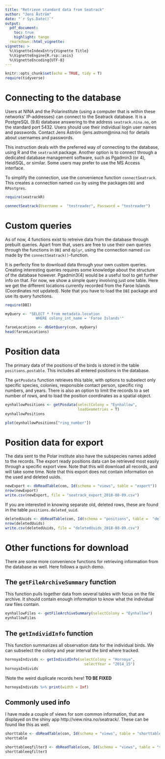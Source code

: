 ```yaml
---
title: "Retrieve standard data from Seatrack"
author: "Jens Åström"
date: "`r Sys.Date()`"
output: 
  pdf_document:
    toc: true
    highlight: tango
  rmarkdown::html_vignette:
vignette: >
  %\VignetteIndexEntry{Vignette Title}
  %\VignetteEngine{R.rsp::asis}
  %\VignetteEncoding{UTF-8}
---
```


```r
knitr::opts_chunk$set(echo = TRUE, tidy = T)
require(tidyverse)
```

Connecting to the database
=======
Users at NINA and the Polarinstitute (using a computer that is within these networks' IP-addresses) can connect to the Seatrack database. It is a PostgreSQL (9.6) database answering to the address `seatrack.nina.no`, on the standard port 5432. Users should use their individual login user names and passwords. Contact Jens Åström (jens.astrom@nina.no) for details about usernames and passwords.

This instruction deals with the preferred way of connecting to the database, using R and the `seatrackR` package. Another option is to connect through a dedicated database management software, such as Pgadmin3 (or 4), HeidiSQL, or similar. Some users may prefer to use the MS Access interface.


To simplify the connection, use the convenience function `connectSeatrack`. This creates a connection named `con` by using the packages `DBI` and `RPostgres`.


```r
require(seatrackR)

connectSeatrack(Username =  "testreader", Password = "testreader")
```


Custom queries
==============
As of now, 4 functions exist to retreive data from the database through prebuilt queries. Apart from that, users are free to use their own queries through the functions in `DBI` and `dplyr`, using the connection named `con` made by the `connectSeatrack()`-function.

It is perfecty fine to download data through your own custom queries. Creating interesting queries requires some knowledge about the structure of the database however. Pgadmin3(4) would be a useful tool to get further info on that. For now, we show a simple query involving just one table. Here we get the different locations currently recorded from the Faroe Islands (Coordinates not updated).  Note that you have to load the `DBI` package and use its query functions.

```r
require(DBI)

myQuery <- "SELECT * from metadata.location
              WHERE colony_int_name = 'Faroe Islands'"

faroeLocations <- dbGetQuery(con, myQuery)
head(faroeLocations)

```


Position data
===============
The primary data of the positions of the birds is stored in the table `positions.postable`. This includes all entered positions in the database. 

The `getPosdata` function retrieves this table, with options to subselect only specific species, colonies, responsible contact person, specific ring numbers, and years. There is also an option to limit the records to a set number of rows, and to load the position coordinates as a spatial object.

```r

eynhallowPositions <- getPosdata(selectColony = "Eynhallow",
                                 loadGeometries = T)
eynhallowPositions
```


```r
plot(eynhallowPositions["ring_number"])
```


Position data for export
==================
The data sent to the Polar institute also have the subspecies names added to the records. The export ready positions data can be retrieved most easily through a specific export view. Note that this will download all records, and will take some time. Note that this export does not contain information on the used and deleted uuids. 

```r
newExport <- dbReadTable(con, Id(schema = "views", table = "export"))
nrow(newExport)
write.csv(newExport, file = "seatrack_export_2018-08-09.csv")
```

If you are interested in knowing separate old, deleted rows, these are found in the table `positions.deleted_uuid`.

```r
deletedUuids <- dbReadTable(con, Id(schema = "positions", table =  "deleted_uuid"))
nrow(deletedUuids)
write.csv(deletedUuids, file = "deletedUuids_2018-08-09.csv")

```


Other functions for download
================
There are some more convenience functions for retrieving information from the database as well. Here follows a quich demo. 

The `getFileArchiveSummary` function
--------------
This function pulls together data from several tables with focus on the file archive. It should contain enough information to know what the individual raw files contain.

```r
eynhallowFiles <- getFileArchiveSummary(selectColony = "Eynhallow")
eynhallowFiles
```


The `getIndividInfo` function
-------------
This function summarizes all observation data for the individual birds. We can subselect the colony and year interval the bird where tracked.

```r
hornoyaIndivids <- getIndividInfo(selectColony = "Hornoya",
                                    selectYear = "2014_15")
hornoyaIndivids
```

!Note the weird duplicate records here! **TO BE FIXED**

```r
hornoyaIndivids %>% print(width = Inf)
```


Commonly used info
-------------
I have made a couple of views for som common information, that are displayed on the shiny app http://view.nina.no/seatrack/. These can be found like this as well.

```r
shorttable <- dbReadTable(con, Id(schema = "views", table = "shorttable"))
shorttable
```
```r
shorttableeqfilter3 <- dbReadTable(con, Id(schema = "views", table = "shorttableeqfilter3"))
shorttableeqfilter3
```




